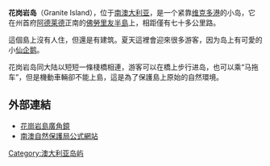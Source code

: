 '''花岗岩岛'''（Granite Island），位于[[南澳大利亚|南澳大利亚]]，是一个紧靠[[维克多港|维克多港]]的小岛，它在州首府[[阿德莱德|阿德莱德]]正南的[[佛勞里友半島|佛勞里友半島]]上，相距僅有七十多公里路。

這個島上沒有人住，但還是有建筑。夏天這裡會迎來很多游客，因为岛上有可愛的小[[仙企鹅|仙企鹅]]。

花岗岩岛同大陆以短短一條棧橋相連，游客可以在橋上步行进岛，也可以乘“马拖车”，但是機動車輛卻不能上島，這是為了保護島上原始的自然環境。

==外部連結==
{{commonscat}}
*[https://web.archive.org/web/20060203092944/http://www.transport.sa.gov.au/data/graniteisland/index.htm 花崗岩島廣角鏡]{{En}}
*[https://web.archive.org/web/20050924090208/http://www.environment.sa.gov.au/parks/granite_is/ 南澳自然保護局公式網站]{{En}}

{{Australia-geo-stub}}
{{coord|display=title}}
{{DEFAULTSORT:granite}}
[[Category:澳大利亚岛屿|Category:澳大利亚岛屿]]